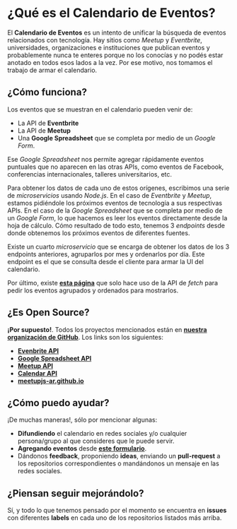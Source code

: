 
# ¿Qué es el Calendario de Eventos?

El **Calendario de Eventos** es un intento de unificar la búsqueda de eventos relacionados con tecnología. Hay sitios como _Meetup_ y _Eventbrite_, universidades, organizaciones e instituciones que publican eventos y probablemente nunca te enteres porque no los conocías y no podés estar anotado en todos esos lados a la vez. Por ese motivo, nos tomamos el trabajo de armar el calendario.

## ¿Cómo funciona?

Los eventos que se muestran en el calendario pueden venir de:

- La API de **Eventbrite**
- La API de **Meetup**
- Una **Google Spreadsheet** que se completa por medio de un _Google Form_.

Ese _Google Spreadsheet_ nos permite agregar rápidamente eventos puntuales que no aparecen en las otras APIs, como eventos de Facebook, conferencias internacionales, talleres universitarios, etc.

Para obtener los datos de cada uno de estos orígenes, escribimos una serie de _microservicios_ usando _Node.js_. En el caso de _Eventbrite_ y _Meetup_, estamos pidiéndole los próximos eventos de tecnología a sus respectivas APIs. En el caso de la _Google Spreadsheet_ que se completa por medio de un _Google Form_, lo que hacemos es leer los eventos directamente desde la hoja de cálculo. Cómo resultado de todo esto, tenemos 3 _endpoints_ desde donde obtenemos los próximos eventos de diferentes fuentes.

Existe un cuarto _microservicio_ que se encarga de obtener los datos de los 3 endpoints anteriores, agruparlos por mes y ordenarlos por día. Este endpoint es el que se consulta desde el cliente para armar la UI del calendario.

Por último, existe **[esta página](http://meetupjs.com.ar/calendario.html)** que solo hace uso de la API de _fetch_ para pedir los eventos agrupados y ordenados para mostrarlos.

## ¿Es Open Source?

**¡Por supuesto!**. Todos los proyectos mencionados están en **[nuestra organización de GitHub](https://github.com/meetupjs-ar)**. Los links son los siguientes:

- **[Evenbrite API](https://github.com/meetupjs-ar/eventbrite-api)**
- **[Google Spreadsheet API](https://github.com/meetupjs-ar/google-spreadsheet-api)**
- **[Meetup API](https://github.com/meetupjs-ar/meetup-api)**
- **[Calendar API](https://github.com/meetupjs-ar/calendar-api)**
- **[meetupjs-ar.github.io](https://github.com/meetupjs-ar/meetupjs-ar.github.io)**

## ¿Cómo puedo ayudar?

¡De muchas maneras!, sólo por mencionar algunas:

- **Difundiendo** el calendario en redes sociales y/o cualquier persona/grupo al que consideres que le puede servir.
- **Agregando eventos** desde **[este formulario](https://goo.gl/forms/Ss5X2SHWSq0Hj1Km1)**.
- Dándonos **feedback**, proponiendo **ideas**, enviando un **pull-request** a los repositorios correspondientes o mandándonos un mensaje en las redes sociales.

## ¿Piensan seguir mejorándolo?

Sí, y todo lo que tenemos pensado por el momento se encuentra en **issues** con diferentes **labels** en cada uno de los repositorios listados más arriba.
